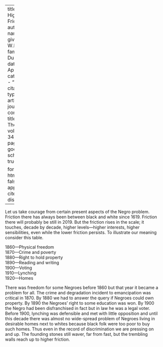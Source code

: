 
---
title: 'The Higher Friction'
author:
  - name:
      given: W.E.B.
      family: Du Bois
date: Apr. 1927
categories: 
  - ""
citation: 
  type: article-journal
  container-title: The Crisis
  volume: 34
  issue: 2
  page: 70
google-scholar: true

format:
  html:
    toc: false
    appendix-cite-as: display
---


Let us take courage from certain present aspects of the Negro problem. Friction there has always been between black and white since 1619. Friction there will probably be still in 2019. But the friction rises in the scale; it touches, decade by decade, higher levels---higher interests, higher sensibilities, even while the lower friction persists. To illustrate our meaning consider this table.

1860---Physical freedom  
1870---Crime and poverty  
1880---Right to hold property  
1890---Reading and writing  
1900---Voting  
1910---Lynching  
1920---Homes

There was freedom for some Negroes before 1860 but that year it became a problem for all. The crime and degradation incident to emancipation was critical in 1870. By 1880 we had to answer the query if Negroes could own property. By 1890 the Negroes' right to some education was won. By 1900 the Negro had been disfranchised in fact but in law he was a legal voter. Before 1900, lynching was defensible and met with little opposition and until this decade there was almost no wide-spread problem of Negroes living in desirable homes next to whites because black folk were too poor to buy such homes. Thus even in the record of discrimination we are pressing on and up. The founding stones still waver, far from fast, but the trembling walls reach up to higher friction.
